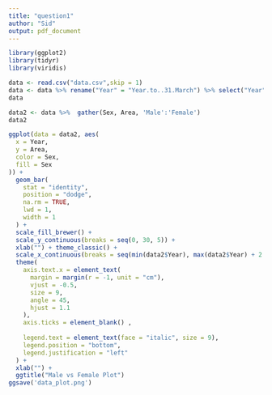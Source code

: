 ---
title: "question1"
author: "Sid"
output: pdf_document
---

```{r}
library(ggplot2)
library(tidyr)
library(viridis)
```


```{r}
data <- read.csv("data.csv",skip = 1)
data <- data %>% rename("Year" = "Year.to..31.March") %>% select("Year","Male","Female")
data
```


```{r}
data2 <- data %>%  gather(Sex, Area, 'Male':'Female')
data2
```




```{r}
ggplot(data = data2, aes(
  x = Year,
  y = Area,
  color = Sex,
  fill = Sex
)) +
  geom_bar(
    stat = "identity",
    position = "dodge",
    na.rm = TRUE,
    lwd = 1,
    width = 1
  ) +
  scale_fill_brewer() +
  scale_y_continuous(breaks = seq(0, 30, 5)) +
  xlab("") + theme_classic() +
  scale_x_continuous(breaks = seq(min(data2$Year), max(data2$Year) + 2 , by = 2)) +
  theme(
    axis.text.x = element_text(
      margin = margin(r = -1, unit = "cm"),
      vjust = -0.5,
      size = 9,
      angle = 45,
      hjust = 1.1
    ),
    axis.ticks = element_blank() ,
    
    legend.text = element_text(face = "italic", size = 9),
    legend.position = "bottom",
    legend.justification = "left"
  ) +
  xlab("") +
  ggtitle("Male vs Female Plot")
ggsave('data_plot.png')

```
